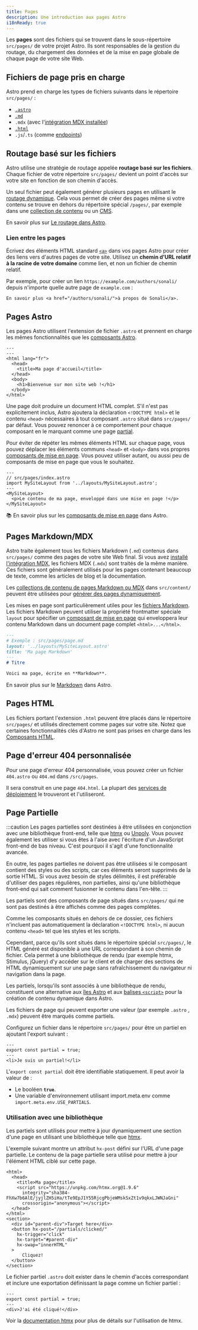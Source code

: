 ```yaml
---
title: Pages
description: Une introduction aux pages Astro
i18nReady: true
---
```



Les **pages** sont des fichiers qui se trouvent dans le sous-répertoire `src/pages/` de votre projet Astro. Ils sont responsables de la gestion du routage, du chargement des données et de la mise en page globale de chaque page de votre site Web.

## Fichiers de page pris en charge 

Astro prend en charge les types de fichiers suivants dans le répertoire `src/pages/` :
- [`.astro`](#pages-astro)
- [`.md`](#pages-markdownmdx)
- `.mdx` (avec l'[intégration MDX installée](/fr/guides/integrations-guide/mdx/#installation))
- [`.html`](#pages-html)
- `.js`/`.ts` (comme [endpoints](/fr/core-concepts/endpoints/))

## Routage basé sur les fichiers

Astro utilise une stratégie de routage appelée **routage basé sur les fichiers**. Chaque fichier de votre répertoire `src/pages/` devient un point d'accès sur votre site en fonction de son chemin d'accès.

Un seul fichier peut également générer plusieurs pages en utilisant le [routage dynamique](/fr/core-concepts/routing/#routes-dynamiques). Cela vous permet de créer des pages même si votre contenu se trouve en dehors du répertoire spécial `/pages/`, par exemple dans une [collection de contenu](/fr/guides/content-collections/) ou un [CMS](/fr/guides/cms/).

<ReadMore>En savoir plus sur [Le routage dans Astro](/fr/core-concepts/routing/).</ReadMore>

### Lien entre les pages

Écrivez des éléments HTML standard [`<a>`](https://developer.mozilla.org/fr/docs/Web/HTML/Element/a) dans vos pages Astro pour créer des liens vers d'autres pages de votre site. Utilisez un **chemin d'URL relatif à la racine de votre domaine** comme lien, et non un fichier de chemin relatif.

Par exemple, pour créer un lien `https://example.com/authors/sonali/` depuis n'importe quelle autre page de `example.com` :

```astro title="src/pages/index.astro"
En savoir plus <a href="/authors/sonali/">à propos de Sonali</a>.
```

## Pages Astro

Les pages Astro utilisent l'extension de fichier `.astro` et prennent en charge les mêmes fonctionnalités que les [composants Astro](/fr/core-concepts/astro-components/).

```astro title="src/pages/index.astro"
---
---
<html lang="fr">
  <head>
    <title>Ma page d'accueil</title>
  </head>
  <body>
    <h1>Bienvenue sur mon site web !</h1>
  </body>
</html>
```

Une page doit produire un document HTML complet. S'il n'est pas explicitement inclus, Astro ajoutera la déclaration `<!DOCTYPE html>` et le contenu `<head>` nécessaires à tout composant `.astro` situé dans `src/pages/` par défaut. Vous pouvez renoncer à ce comportement pour chaque composant en le marquant comme une page [partial](#page-partielle).

Pour éviter de répéter les mêmes éléments HTML sur chaque page, vous pouvez déplacer les éléments communs `<head>` et `<body>` dans vos propres [composants de mise en page](/fr/core-concepts/layouts/). Vous pouvez utiliser autant, ou aussi peu de composants de mise en page que vous le souhaitez.

```astro {3} /</?MySiteLayout>/
---
// src/pages/index.astro
import MySiteLayout from '../layouts/MySiteLayout.astro';
---
<MySiteLayout>
  <p>Le contenu de ma page, enveloppé dans une mise en page !</p>
</MySiteLayout>
```

<ReadMore>📚 En savoir plus sur les [composants de mise en page](/fr/core-concepts/layouts/) dans Astro.</ReadMore>

## Pages Markdown/MDX

Astro traite également tous les fichiers Markdown (`.md`) contenus dans `src/pages/` comme des pages de votre site Web final. Si vous avez [installé l'intégration MDX](/fr/guides/integrations-guide/mdx/#installation), les fichiers MDX (`.mdx`) sont traités de la même manière. Ces fichiers sont généralement utilisés pour les pages contenant beaucoup de texte, comme les articles de blog et la documentation.

Les [collections de contenu de pages Markdown ou MDX](/fr/guides/content-collections/) dans `src/content/` peuvent être utilisées pour [générer des pages dynamiquement](/fr/core-concepts/routing/#routes-dynamiques).

Les mises en page sont particulièrement utiles pour les [fichiers Markdown](#pages-markdownmdx). Les fichiers Markdown peuvent utiliser la propriété frontmatter spéciale `layout` pour spécifier un [composant de mise en page](/fr/core-concepts/layouts/) qui enveloppera leur contenu Markdown dans un document page complet `<html>...</html>`.

```md {3}
---
# Exemple : src/pages/page.md
layout: '../layouts/MySiteLayout.astro'
title: 'Ma page Markdown'
---
# Titre

Voici ma page, écrite en **Markdown**.

```

<ReadMore>En savoir plus sur le [Markdown](/fr/guides/markdown-content/) dans Astro.</ReadMore>

## Pages HTML

Les fichiers portant l'extension `.html` peuvent être placés dans le répertoire `src/pages/` et utilisés directement comme pages sur votre site. Notez que certaines fonctionnalités clés d'Astro ne sont pas prises en charge dans les [Composants HTML](/fr/core-concepts/astro-components/#composants-html).

## Page d'erreur 404 personnalisée

Pour une page d'erreur 404 personnalisée, vous pouvez créer un fichier `404.astro` ou `404.md` dans `/src/pages`.

Il sera construit en une page `404.html`. La plupart des [services de déploiement](/fr/guides/deploy/) le trouveront et l'utiliseront.

## Page Partielle

<p><Since v="3.4.0" /></p>

:::caution
Les pages partielles sont destinées à être utilisées en conjonction avec une bibliothèque front-end, telle que [htmx](https://htmx.org/) ou [Unpoly](https://unpoly.com/). Vous pouvez également les utiliser si vous êtes à l'aise avec l'écriture d'un JavaScript front-end de bas niveau. C'est pourquoi il s'agit d'une fonctionnalité avancée.

En outre, les pages partielles ne doivent pas être utilisées si le composant contient des styles ou des scripts, car ces éléments seront supprimés de la sortie HTML. Si vous avez besoin de styles délimités, il est préférable d'utiliser des pages régulières, non partielles, ainsi qu'une bibliothèque front-end qui sait comment fusionner le contenu dans l'en-tête.
:::

Les partiels sont des composants de page situés dans `src/pages/` qui ne sont pas destinés à être affichés comme des pages complètes.

Comme les composants situés en dehors de ce dossier, ces fichiers n'incluent pas automatiquement la déclaration `<!DOCTYPE html>`, ni aucun contenu `<head>` tel que les styles et les scripts.

Cependant, parce qu'ils sont situés dans le répertoire spécial `src/pages/`, le HTML généré est disponible à une URL correspondant à son chemin de fichier. Cela permet à une bibliothèque de rendu (par exemple htmx, Stimulus, jQuery) d'y accéder sur le client et de charger des sections de HTML dynamiquement sur une page sans rafraîchissement du navigateur ni navigation dans la page.

Les partiels, lorsqu'ils sont associés à une bibliothèque de rendu, constituent une alternative aux [îles Astro](/fr/concepts/islands/) et aux [balises `<script>`](/fr/guides/client-side-scripts/) pour la création de contenu dynamique dans Astro.

Les fichiers de page qui peuvent exporter une valeur (par exemple `.astro` , `.mdx`) peuvent être marqués comme partiels.

Configurez un fichier dans le répertoire `src/pages/` pour être un partiel en ajoutant l'export suivant :

```astro title="src/pages/partial.astro" ins={2}
---
export const partial = true;
---
<li>Je suis un partiel!</li>
```

L'`export const partial` doit être identifiable statiquement. Il peut avoir la valeur de :

- Le booléen __`true`__.
- Une variable d'environnement utilisant import.meta.env comme `import.meta.env.USE_PARTIALS`.

### Utilisation avec une bibliothèque

 Les partiels sont utilisés pour mettre à jour dynamiquement une section d'une page en utilisant une bibliothèque telle que [htmx](https://htmx.org/).

 L'exemple suivant montre un attribut `hx-post` défini sur l'URL d'une page partielle. Le contenu de la page partielle sera utilisé pour mettre à jour l'élément HTML ciblé sur cette page. 

```astro title="src/pages/index.astro" 'hx-post="/partials/clicked/"'
<html>
  <head>
    <title>Ma page</title>
    <script src="https://unpkg.com/htmx.org@1.9.6"
      integrity="sha384-FhXw7b6AlE/jyjlZH5iHa/tTe9EpJ1Y55RjcgPbjeWMskSxZt1v9qkxLJWNJaGni"
      crossorigin="anonymous"></script>
  </head>
</html>
<section>
  <div id="parent-div">Target here</div>
  <button hx-post="/partials/clicked/"
    hx-trigger="click"
    hx-target="#parent-div"
    hx-swap="innerHTML"
  >
      Cliquez!
  </button>
</section>
```

Le fichier partiel `.astro` doit exister dans le chemin d'accès correspondant et inclure une exportation définissant la page comme un fichier partiel :

```astro title="src/pages/partials/clicked.astro" {2}
---
export const partial = true;
---
<div>J'ai été cliqué!</div>
```

Voir la [documentation htmx](https://htmx.org/docs/) pour plus de détails sur l'utilisation de htmx.
